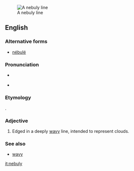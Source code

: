 [[Image:Araldiz Manno 221Q.png|thumb|A nebuly line]]
==English==

===Alternative forms===
* [[nébulé]]

===Pronunciation===
* {{a|RP|US}} {{IPA|/ˈnɛbjʊli/}}
* {{audio|en-us-nebuly.ogg|Audio (US)|lang=en}}

===Etymology===
{{etyl|fr|en}} {{term|nébulé|lang=fr}}.

===Adjective===
{{en-adj|-}}

# {{context|heraldry|lang=en}} Edged in a deeply [[wavy]] line, intended to represent clouds.

===See also===
* [[wavy]]

[[it:nebuly]]